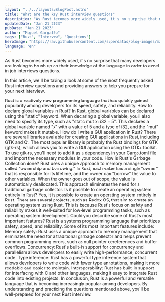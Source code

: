 ```yaml
---
layout: "../../layouts/BlogPost.astro"
title: "What are the key Rust interview questions"
description: "As Rust becomes more widely used, it's no surprise that many developers are looking to brush up on their knowledge of the language in order to excel in job interviews questions."
updatedDate: "Jan 21 2023"
pubDate: "Jan 21 2023"
author: "Miguel Gargallo"
tags: ["Rust", "Intervew", "Questions"]
heroImage: "https://raw.githubusercontent.com/superdatas/blog-images/main/ai-advancement-science.png"
language: "en"
---
```


As Rust becomes more widely used, it's no surprise that many developers are looking to brush up on their knowledge of the language in order to excel in job interviews questions.

In this article, we'll be taking a look at some of the most frequently asked Rust interview questions and providing answers to help you prepare for your next interview.

<dialogue>
<me>Rust is a relatively new programming language that has quickly gained popularity among developers for its speed, safety, and reliability.</me>
<interview>How to declare global variables in Rust?</interview>
<me>In Rust, global variables can be declared using the "static" keyword. When declaring a global variable, you'll also need to specify its type, such as "static mut x: i32 = 5". This declares a global variable named "x" with a value of 5 and a type of i32, and the "mut" keyword makes it mutable.</me>
<interview>How do I write a GUI application in Rust?</interview>
<me>There are several libraries available for creating GUI applications in Rust, including GTK and Qt. The most popular library is probably the Rust bindings for GTK (gtk-rs), which allows you to write a GUI application using the GTK+ toolkit. To use gtk-rs, you'll need to add it as a dependency in your Cargo.toml file and import the necessary modules in your code.</me>
<interview>How is Rust's Garbage Collection done?</interview>
<me>Rust uses a unique approach to memory management called "ownership and borrowing." In Rust, each value has a single "owner" that is responsible for its lifetime, and the owner can "borrow" the value to other variables. When the owner goes out of scope, the value is automatically deallocated. This approach eliminates the need for a traditional garbage collector.</me>
<interview>Is it possible to create an operating system entirely in Rust?</interview>
<me>Yes, it is possible to create an operating system entirely in Rust. There are several projects, such as Redox OS, that aim to create an operating system using Rust. This is because Rust's focus on safety and reliability makes it well-suited for low-level programming tasks, such as operating system development.</me>
<interview>Could you describe some of Rust's most important features?</interview>
<me>Rust is a systems programming language that prioritizes safety, speed, and reliability. Some of its most important features include:</me>
<interview>
Memory safety: Rust uses a unique approach to memory management that eliminates the need for a traditional garbage collector and helps prevent common programming errors, such as null pointer dereferences and buffer overflows.
Concurrency: Rust's built-in support for concurrency and parallelism allows developers to easily write high-performance, concurrent code.
Type inference: Rust has a powerful type inference system that allows developers to write code with fewer type annotations, making it more readable and easier to maintain.
Interoperability: Rust has built-in support for interfacing with C and other languages, making it easy to integrate Rust code into existing projects.
</interview>
<me>In conclusion, Rust is a powerful and versatile language that is becoming increasingly popular among developers. By understanding and practicing the questions mentioned above, you'll be well-prepared for your next Rust interview.</me>
</dialogue>